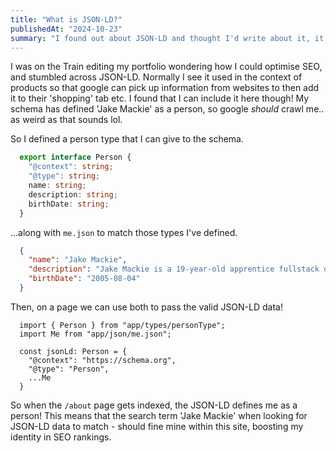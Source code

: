 ```yaml
---
title: "What is JSON-LD?"
publishedAt: "2024-10-23"
summary: "I found out about JSON-LD and thought I'd write about it, it's pretty cool!"
---
```


I was on the Train editing my portfolio wondering how I could optimise SEO, and stumbled across JSON-LD.
Normally I see it used in the context of products so that google can pick up information from websites
to then add it to their 'shopping' tab etc. I found that I can include it here though! My schema has defined
'Jake Mackie' as a person, so google *should* crawl me.. as weird as that sounds lol.

So I defined a person type that I can give to the schema.
```ts
  export interface Person {
    "@context": string;
    "@type": string;
    name: string;
    description: string;
    birthDate: string;
  }
```

...along with `me.json` to match those types I've defined.

```json
  {
    "name": "Jake Mackie",
    "description": "Jake Mackie is a 19-year-old apprentice fullstack developer for Hiyield based in Cornwall.",
    "birthDate": "2005-08-04"
  }
```

Then, on a page we can use both to pass the valid JSON-LD data! 

```tsx
  import { Person } from "app/types/personType";
  import Me from "app/json/me.json";

  const jsonLd: Person = {
    "@context": "https://schema.org",
    "@type": "Person",
    ...Me
  }
```

So when the `/about` page gets indexed, the JSON-LD defines me as a person! This means that the search term 
'Jake Mackie' when looking for JSON-LD data to match - should fine mine within this site, boosting my identity
in SEO rankings.

